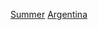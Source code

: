 {{category see also|冬季奧林匹克運動會阿根廷代表團}}

[[Category:奧林匹克運動會阿根廷代表團|Summer]]
[[Category:夏季奧林匹克運動會代表團|Argentina]]